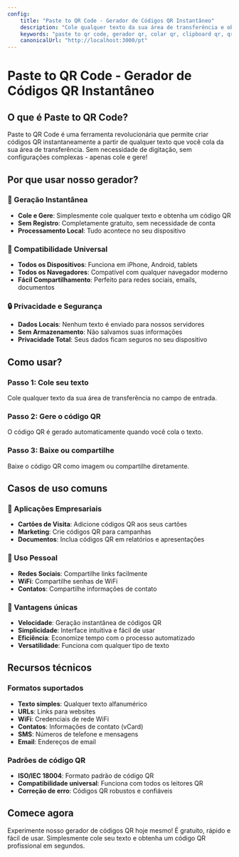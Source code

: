 ```yaml
---
config:
    title: "Paste to QR Code - Gerador de Códigos QR Instantâneo"
    description: "Cole qualquer texto da sua área de transferência e obtenha um código QR instantaneamente. Sem digitação, sem complexidade - apenas cole e gere."
    keywords: "paste to qr code, gerador qr, colar qr, clipboard qr, qr instantâneo, texto para qr, colar texto qr"
    canonicalUrl: "http://localhost:3000/pt"
---
```


# Paste to QR Code - Gerador de Códigos QR Instantâneo

## O que é Paste to QR Code?

Paste to QR Code é uma ferramenta revolucionária que permite criar códigos QR instantaneamente a partir de qualquer texto que você cola da sua área de transferência. Sem necessidade de digitação, sem configurações complexas - apenas cole e gere!

## Por que usar nosso gerador?

### 🚀 Geração Instantânea

-   **Cole e Gere**: Simplesmente cole qualquer texto e obtenha um código QR
-   **Sem Registro**: Completamente gratuito, sem necessidade de conta
-   **Processamento Local**: Tudo acontece no seu dispositivo

### 📱 Compatibilidade Universal

-   **Todos os Dispositivos**: Funciona em iPhone, Android, tablets
-   **Todos os Navegadores**: Compatível com qualquer navegador moderno
-   **Fácil Compartilhamento**: Perfeito para redes sociais, emails, documentos

### 🔒 Privacidade e Segurança

-   **Dados Locais**: Nenhum texto é enviado para nossos servidores
-   **Sem Armazenamento**: Não salvamos suas informações
-   **Privacidade Total**: Seus dados ficam seguros no seu dispositivo

## Como usar?

### Passo 1: Cole seu texto

Cole qualquer texto da sua área de transferência no campo de entrada.

### Passo 2: Gere o código QR

O código QR é gerado automaticamente quando você cola o texto.

### Passo 3: Baixe ou compartilhe

Baixe o código QR como imagem ou compartilhe diretamente.

## Casos de uso comuns

### 🏢 Aplicações Empresariais

-   **Cartões de Visita**: Adicione códigos QR aos seus cartões
-   **Marketing**: Crie códigos QR para campanhas
-   **Documentos**: Inclua códigos QR em relatórios e apresentações

### 📱 Uso Pessoal

-   **Redes Sociais**: Compartilhe links facilmente
-   **WiFi**: Compartilhe senhas de WiFi
-   **Contatos**: Compartilhe informações de contato

### 🎯 Vantagens únicas

-   **Velocidade**: Geração instantânea de códigos QR
-   **Simplicidade**: Interface intuitiva e fácil de usar
-   **Eficiência**: Economize tempo com o processo automatizado
-   **Versatilidade**: Funciona com qualquer tipo de texto

## Recursos técnicos

### Formatos suportados

-   **Texto simples**: Qualquer texto alfanumérico
-   **URLs**: Links para websites
-   **WiFi**: Credenciais de rede WiFi
-   **Contatos**: Informações de contato (vCard)
-   **SMS**: Números de telefone e mensagens
-   **Email**: Endereços de email

### Padrões de código QR

-   **ISO/IEC 18004**: Formato padrão de código QR
-   **Compatibilidade universal**: Funciona com todos os leitores QR
-   **Correção de erro**: Códigos QR robustos e confiáveis

## Comece agora

Experimente nosso gerador de códigos QR hoje mesmo! É gratuito, rápido e fácil de usar. Simplesmente cole seu texto e obtenha um código QR profissional em segundos.
